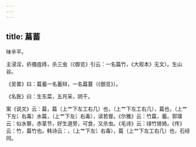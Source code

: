```yaml
---
---
---
```

title: 萹蓄
---



味辛平。

主浸淫，疥搔疽痔，杀三虫（《御览》引云：一名篇竹，《大观本》无文）。生山谷。

《吴普》曰：萹蓄一名蓄辩，一名萹蔓（《御览》）。

《名医》曰：生东菜，五月采，阴干。

案《说文》云：萹，萹（上艹下左工右几）也，（上艹下左工右几），萹也，（上艹下左氵右毒）水萹，（上艹下左氵右毒），读若督。《尔雅》云：竹萹，蓄。郭璞云：似水藜，赤茎节，好生道旁，可食，又杀虫。《毛诗》云：绿竹猗猗。《传》云：竹，萹竹也。韩诗云：，（上艹下左氵右毒），萹（上艹下左工右几）也，石经同。